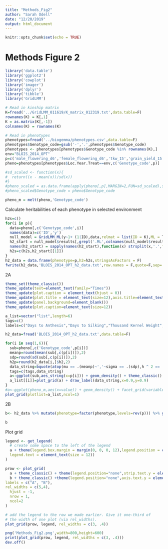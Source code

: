 ```yaml
---
title: "Methods_Fig2"
author: "Sarah Odell"
date: "12/20/2019"
output: html_document
---
```


```r
knitr::opts_chunk$set(echo = TRUE)
```

# Methods Figure 2


```r
library('data.table')
library('ggplot2')
library('cowplot')
library('imager')
library('dplyr')
library('tibble')
library('GridLMM')
```

```r
# Read in kinship matrix
K=fread('../GridLMM_011619/K_matrix_012319.txt',data.table=F)
rownames(K) = K[,1]
K = as.matrix(K[,-1])
colnames(K) = rownames(K)

# Read in phenotypes
phenotypes=fread('../biogemma/phenotypes.csv',data.table=F)
phenotypes$Genotype_code=gsub('-','.',phenotypes$Genotype_code)
phenotypes <- phenotypes[phenotypes$Genotype_code %in% rownames(K),]
env="BLOIS_2014_OPT"
p=c('male_flowering_d6','female_flowering_d6','tkw_15','grain_yield_15','harvest_grain_moisture','total_plant_height')
pheno=phenotypes[phenotypes$Loc.Year.Treat==env,c('Genotype_code',p)]

#sd_scaled <- function(x){
#  return((x - mean(x))/sd(x))
#}
#pheno_scaled = as.data.frame(apply(pheno[,p],MARGIN=2,FUN=sd_scaled),stringsAsFactors = F)
#pheno_scaled$Genotype_code = pheno$Genotype_code

pheno_m = melt(pheno,'Genotype_code')

```

Calculate heritabilities of each phenotype in selected environment
```r

h2s=c()
for(i in p){
  data=pheno[,c('Genotype_code',i)]
  names(data)=c('ID','y')
  null_model = GridLMM_ML(y~1+ (1|ID),data,relmat = list(ID = K),ML = T,REML=F,verbose=F) #(1|ID) + 
  h2_start = null_model$results[,grepl('.ML',colnames(null_model$results),fixed=T),drop=FALSE]
  names(h2_start) = sapply(names(h2_start),function(x) strsplit(x,'.',fixed=T)[[1]][1])
  h2s=c(h2s,h2_start[[1]])
}
h2_data = data.frame(phenotype=p,h2=h2s,stringsAsFactors = F)
fwrite(h2_data,'BLOIS_2014_OPT_h2_data.txt',row.names = F,quote=F,sep='\t')
```

2A

```r
theme_set(theme_classic())
theme_update(text=element_text(family="Times"))
theme_update(plot.caption = element_text(hjust = 0))
theme_update(plot.title = element_text(size=12),axis.title=element_text(size=12))
theme_update(panel.background=element_blank())
theme_update(plot.caption=element_text(size=12))

a_list=vector("list",length=6)
tags=c()
labels=c("Days to Anthesis","Days to Silking","Thousand Kernel Weight","Grain Yield","Grain Moisture","Plant Height")

h2_data=fread('BLOIS_2014_OPT_h2_data.txt',data.table=F)

for(i in seq(1,6)){
  sub=pheno[,c('Genotype_code',p[i])]
  meanp=round(mean(sub[,c(p[i])]),2)
  sdp=round(sd(sub[,c(p[i])]),2)
  h2p=round(h2_data[i,]$h2,2)
  data_string=bquote(atop(mu == .(meanp)~','~sigma == .(sdp),h ^ 2 == .(h2p)))
  tags=c(tags,data_string)
  a<-ggplot(sub,aes_string(x=p[i])) + geom_density() + theme_classic() + theme(axis.title.y = element_blank(),) + xlab(labels[i]) + theme()
  a_list[[i]]=plot_grid(a) + draw_label(data_string,x=0.9,y=0.9)
}
#a<-ggplot(pheno_m,aes(x=value)) + geom_density() + facet_grid(variable~.,scales="free_y") + theme_classic() + theme(strip.text.y = element_blank()) +  scale_fill_discrete(name="Phenotype",labels=c("Days to Anthesis","Days to Silking","Thousand Kernel Weight","Grain Yield","Grain Moisture","Plant Height")) + xlab("Value") + ylab("Density") 
plot_grid(plotlist=a_list,ncol=1)
```




2B
```r
b<- h2_data %>% mutate(phenotype=factor(phenotype,levels=rev(p))) %>% ggplot(aes(x=phenotype,y=h2,fill=phenotype_f)) + geom_bar(stat="identity",position="dodge") + coord_flip() + geom_text(aes(label=round(h2,2)), position=position_dodge(width=0.9), vjust=-0.25) + xlab("Heritability") + ylab("Phenotype") + theme_classic() + theme(strip.text.y = element_blank(),axis.text.y = element_blank())

b
```


Plot grid
```r
legend <- get_legend(
  # create some space to the left of the legend
  a + theme(legend.box.margin = margin(0, 0, 0, 12),legend.position = c(-0.1,0.42),legend.title = element_text(size =14),
  legend.text = element_text(size = 12))
)

prow <- plot_grid(
  a + theme_classic() + theme(legend.position="none",strip.text.y = element_blank()),
  b + theme_classic() +theme(legend.position="none",axis.text.y = element_blank()),
labels = c("A", "B"),
rel_widths = c(5,4),
  hjust = -1,
  nrow = 1,
  ncol=2
)

# add the legend to the row we made earlier. Give it one-third of 
# the width of one plot (via rel_widths).
plot_grid(prow, legend, rel_widths = c(3, .4))

png('Methods_Fig2.png',width=800,height=600)
print(plot_grid(prow, legend, rel_widths = c(3, .4)))
dev.off()
```


